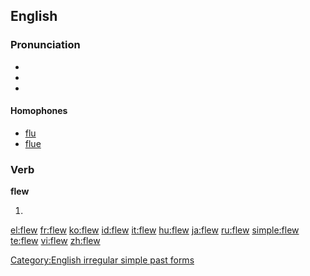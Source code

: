 ==English==

===Pronunciation===
* {{audio|en-us-flew.ogg|Audio (US)}}
* {{IPA|/flʊə/}}
* {{rhymes|uː}}

====Homophones====
* [[flu]]
* [[flue]]

===Verb===
'''flew'''

# {{simple past of|[[fly]]}}

[[Category:English irregular simple past forms]]

[[el:flew]]
[[fr:flew]]
[[ko:flew]]
[[id:flew]]
[[it:flew]]
[[hu:flew]]
[[ja:flew]]
[[ru:flew]]
[[simple:flew]]
[[te:flew]]
[[vi:flew]]
[[zh:flew]]